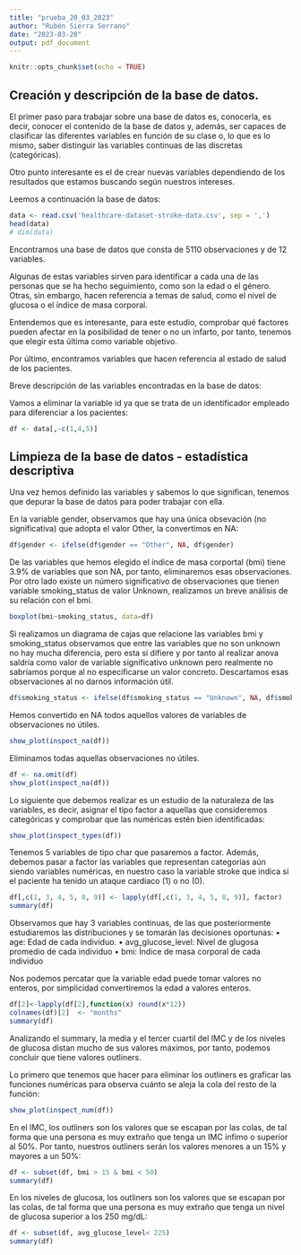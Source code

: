 ```yaml
---
title: "prueba_20_03_2023"
author: "Rubén Sierra Serrano"
date: "2023-03-20"
output: pdf_document
---
```


```r
knitr::opts_chunk$set(echo = TRUE)
```

## Creación y descripción de la base de datos.

El primer paso para trabajar sobre una base de datos es, conocerla, es decir, conocer el contenido de la base de datos y, además, ser capaces de clasificar las diferentes variables en función de su clase o, lo que es lo mismo, saber distinguir las variables continuas de las discretas (categóricas).

Otro punto interesante es el de crear nuevas variables dependiendo de los resultados que estamos buscando según nuestros intereses.

Leemos a continuación la base de datos:

```r
data <- read.csv('healthcare-dataset-stroke-data.csv', sep = ',')
head(data)
# dim(data)
```

Encontramos una base de datos que consta de 5110 observaciones y de 12 variables.

Algunas de estas variables sirven para identificar a cada una de las personas que se ha hecho seguimiento, como son la edad o el género. Otras, sin embargo, hacen referencia a temas de salud, como el nivel de glucosa o el índice de masa corporal.

Entendemos que es interesante, para este estudio, comprobar qué factores pueden afectar en la posibilidad de tener o no un infarto, por tanto, tenemos que elegir esta última como variable objetivo.

Por último, encontramos variables que hacen referencia al estado de salud de los pacientes.

Breve descripción de las variables encontradas en la base de datos:

\begin{itemize}
\item \textbf {id:} es un identificador de los pacientes sobre los que se está realizando el estudio.
\item \textbf {gender:} hace referencia al sexo de los pacientes.
\item \textbf {age:} representa la edad, en años, de los pacientes.
\item \textbf {hypertension:} variable binaria que representa si el paciente tiene hipertensión (1) o no (0).
\item \textbf {heart_disease:} indica si el paciente ha tenido previamente problemas cardiacos.
\item \textbf {ever_married:} indica si el paciente se ha casado o no.
\item \textbf {work_type:} tipo de trabajo, clasificado de la siguiente forma: Govt_job (funcionario), Private (trabajador del sector privado), Self-employed (autónomo), Never_worked (sin ningún tipo de experiencia laboral) y children (niño y, por tanto, sin experiencia laboral).
residence_type: localización geográfica de la residencia en la que habita el paciente, puede ser rural (área rural) o urban (área urbana).
\item \textbf {avg_glucose_level:} nivel de glucosa media del paciente medida en mg/dL
\item \textbf {bmi:} índice de masa corporal del paciente
\item \textbf {smoking_status:} hábito de consumo de tabaco del paciente, clasificado de la siguiente forma: smokes (fumador actual), formerly smoked (fumador en el pasado) y never smoked (nunca ha fumado)
\item \textbf {stroke:} variable binaria que indica si el paciente ha tenido un ataque cardiaco (1) o no (0).
\end{itemize}

Vamos a eliminar la variable id ya que se trata de un identificador empleado para diferenciar a los pacientes:

```r
df <- data[,-c(1,4,5)]
```

## Limpieza de la base de datos - estadística descriptiva

Una vez hemos definido las variables y sabemos lo que significan, tenemos que depurar la base de datos para poder trabajar con ella.

En la variable gender, observamos que hay una única obsevación (no significativa) que adopta el valor Other, la convertimos en NA:

```r
df$gender <- ifelse(df$gender == "Other", NA, df$gender)
```


De las variables que hemos elegido el índice de masa corportal (bmi) tiene 3.9% de variables que son NA, por tanto, eliminaremos esas observaciones.
Por otro lado existe un número significativo de observaciones que tienen variable smoking_status de valor Unknown, realizamos un breve análisis de su relación con el bmi.
```r
boxplot(bmi~smoking_status, data=df)
```
Si realizamos un diagrama de cajas que relacione las variables bmi y smoking_status observamos que entre las variables que no son unknown no hay mucha diferencia, pero esta si difiere y por tanto al realizar anova saldría como valor de variable significativo unknown pero realmente no sabríamos porque al no especificarse un valor concreto. Descartamos esas observaciones al no darnos información útil.
```r
df$smoking_status <- ifelse(df$smoking_status == "Unknown", NA, df$smoking_status)
```

Hemos convertido en NA todos aquellos valores de variables de observaciones no útiles.

```r
show_plot(inspect_na(df))
```
Eliminamos todas aquellas observaciones no útiles.

```r
df <- na.omit(df)
show_plot(inspect_na(df))
```

Lo siguiente que debemos realizar es un estudio de la naturaleza de las variables, es decir, asignar el tipo factor a aquellas que consideremos categóricas y comprobar que las numéricas estén bien identificadas:

```r
show_plot(inspect_types(df))
```

Tenemos 5 variables de tipo char que pasaremos a factor. Además, debemos pasar a factor las variables que representan categorías aún siendo variables numéricas, en nuestro caso la variable stroke que indica si el paciente ha tenido un ataque cardiaco (1) o no (0).

```r
df[,c(1, 3, 4, 5, 8, 9)] <- lapply(df[,c(1, 3, 4, 5, 8, 9)], factor)
summary(df)
```

Observamos que hay 3 variables continuas, de las que posteriormente estudiaremos las distribuciones y se tomarán las decisiones oportunas: 
• age: Edad de cada individuo. 
• avg_glucose_level: Nivel de glugosa promedio de cada individuo 
• bmi: Índice de masa corporal de cada individuo

Nos podemos percatar que la variable edad puede tomar valores no enteros, por simplicidad convertiremos la edad a valores enteros.

```r
df[2]<-lapply(df[2],function(x) round(x*12))
colnames(df)[2]  <- "months"  
summary(df)
```

Analizando el summary, la media y el tercer cuartil del IMC y de los niveles de glucosa distan mucho de sus valores máximos, por tanto, podemos concluir que tiene valores outliners.

Lo primero que tenemos que hacer para eliminar los outliners es graficar las funciones numéricas para observa cuánto se aleja la cola del resto de la función:

```r
show_plot(inspect_num(df))
```

En el IMC, los outliners son los valores que se escapan por las colas, de tal forma que una persona es muy extraño que tenga un IMC ínfimo o superior al 50%. Por tanto, nuestros outliners serán los valores menores a un 15% y mayores a un 50%:

```r
df <- subset(df, bmi > 15 & bmi < 50)
summary(df)
```
En los niveles de glucosa, los outliners son los valores que se escapan por las colas, de tal forma que una persona es muy extraño que tenga un nivel de glucosa superior a los 250 mg/dL:

```r
df <- subset(df, avg_glucose_level< 225)
summary(df)
```